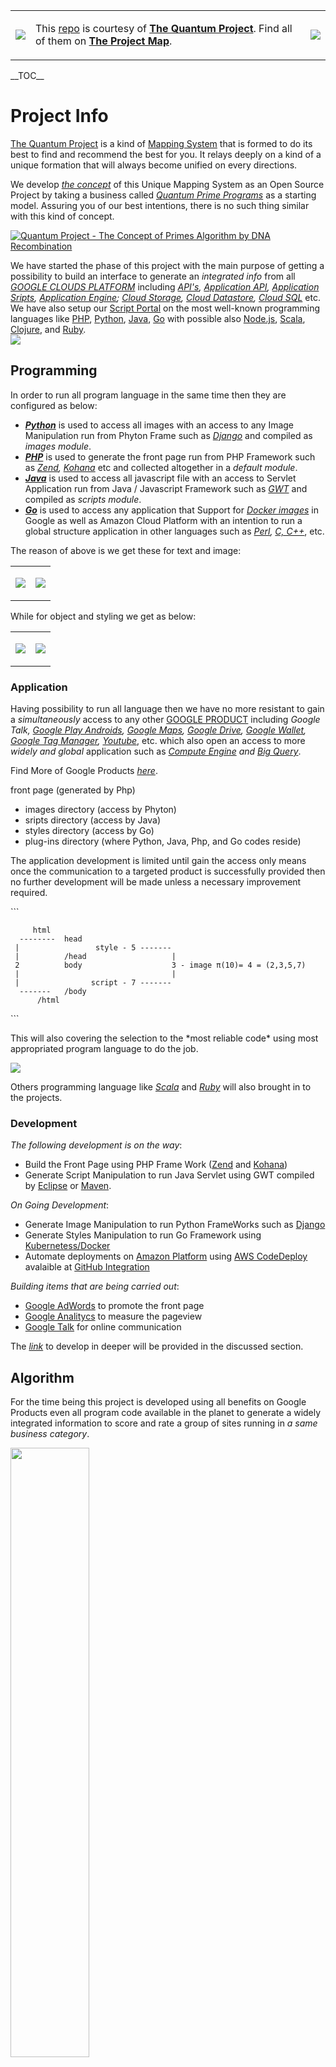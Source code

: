 {|
| [[https://github.com/eq19|<img src="https://avatars1.githubusercontent.com/u/8466209?v=3&s=20">]]
| This [[https://github.com/eq19/info|repo]] is courtesy of '''[[https://github.com/eq19|The Quantum Project]]'''. Find all of them on '''[[https://github.com/eq19/info/wiki/maps#project-map|The Project Map]]'''.
| [[https://eq19.wordpress.com/eq19-business/nature-1/#main|<img src="https://eq19.files.wordpress.com/2015/06/cow.png?w=20">]]  
|}

__TOC__

= Project Info =
[[https://github.com/eq19|The Quantum Project]] is a kind of [[http://eq19.github.io/|Mapping System]] that is formed to do its best to find and recommend the best for you. It relays deeply on a kind of a unique formation that will always become unified on every directions. 

We develop ''[[https://github.com/eq19/info/wiki/Mapping#mapping-system|the concept]]'' of this Unique Mapping System as an Open Source Project by taking a business called ''[[https://eq19.wordpress.com/eq19-business/|Quantum Prime Programs]]'' as a starting model. Assuring you of our best intentions, there is no such thing similar with this kind of concept.

[[https://github.com/eq19/maps|<img alt="Quantum Project - The Concept of Primes Algorithm by DNA Recombination" src="https://eq19.github.io/images/banner.jpg">]]

We have started the phase of this project with the main purpose of getting a possibility to build an interface to generate an ''integrated info'' from all ''[[https://cloud.google.com/developers/|GOOGLE CLOUDS PLATFORM]]'' including ''[[https://developers.google.com/apis-explorer/#p/|API's]], [[https://developers.google.com/google-apps/app-apis|Application API]], [[https://developers.google.com/apps-script/|Application Sripts]], [[https://developers.google.com/appengine/|Application Engine]]; [[https://developers.google.com/storage/|Cloud Storage]], [[https://developers.google.com/datastore/|Cloud Datastore]], [[https://developers.google.com/cloud-sql/|Cloud SQL]]'' etc. We have also setup our <a href="http://hyipscript.info/" target="_blank">Script Portal</a> on the most well-known programming languages like 
<a href="http://php.hyipscript.info/" target="_blank">PHP</a>, 
<a href="http://python.hyipscript.info/" target="_blank">Python</a>, 
<a href="http://java.hyipscript.info/" target="_blank">Java</a>, 
<a href="http://go.hyipscript.info/" target="_blank">Go</a> with possible also 
<a href="http://node.hyipscript.info/" target="_blank">Node.js</a>, 
<a href="http://scala.hyipscript.info/" target="_blank">Scala</a>, 
<a href="http://clojure.hyipscript.info/" target="_blank">Clojure</a>, and 
<a href="http://ruby.hyipscript.info/" target="_blank">Ruby</a>.<br/>
[[http://hyipscript.info/|<img src="https://tophyipmonitor.files.wordpress.com/2015/10/programming.png">]]

== Programming ==

In order to run all program language in the same time then they are configured as below:
* '''''[[https://www.python.org/|Python]]''''' is used to access all images with an access to any Image Manipulation run from Phyton Frame such as ''[[https://www.djangoproject.com/|Django]]'' and compiled as ''images module''.
* '''''[[http://php.net/|PHP]]''''' is used to generate the front page run from PHP Framework such as ''[[http://www.zend.com/|Zend]], [[http://kohanaframework.org/|Kohana]]'' etc and collected altogether in a ''default module''.
* '''''[[https://www.java.com/en/|Java]]''''' is used to access all javascript file with an access to Servlet Application run from Java / Javascript Framework such as ''[[http://www.gwtproject.org/|GWT]]'' and compiled as ''scripts module''.
* '''''[[http://golang.org/|Go]]''''' is used to access any application that Support for ''[[https://hub.docker.com/u/hyip/|Docker images]]'' in Google as well as Amazon Cloud Platform with an intention to run a global structure application in other languages such as ''[[http://www.perl.org/|Perl]], [[http://en.wikipedia.org/wiki/C%2B%2B|C, C++]]'', etc.

The reason of above is we get these for text and image:

{|
| [[https://github.com/eq19|<img src="https://user-images.githubusercontent.com/8466209/160752831-334040b4-023b-47f9-8487-1d8546db4890.png">]]
| [[https://github.com/eq19|<img src="https://user-images.githubusercontent.com/8466209/160752834-97a90fea-b7aa-46ae-b0ee-aa809279da94.png">]]
|}

While for object and styling we get as below:

{|
| [[https://github.com/eq19|<img src="https://user-images.githubusercontent.com/8466209/160752842-40da6049-9459-40b4-ae4d-91bd31645e45.png">]]
| [[https://github.com/eq19|<img src="https://user-images.githubusercontent.com/8466209/160752823-d9ca1133-b2c9-48ea-8f96-2014ef94dfba.png">]]
|}

=== Application ===

Having possibility to run all language then we have no more resistant to gain a ''simultaneously'' access to any other [[https://developers.google.com/products/|GOOGLE PRODUCT]] including ''Google Talk, [[https://developers.google.com/android/|Google Play Androids]], [[https://developers.google.com/maps/|Google Maps]], [[https://drive.google.com/|Google Drive]], [[https://developers.google.com/wallet/|Google Wallet]], [[http://www.google.co.id/analytics/tag-manager/|Google Tag Manager]], [[https://developers.google.com/youtube/|Youtube]]'', etc. which also open an access to more ''widely and global'' application such as ''[[https://developers.google.com/compute/|Compute Engine]] and [[https://developers.google.com/bigquery/|Big Query]]''.

Find More of Google Products ''[[http://en.wikipedia.org/wiki/Google_Services|here]]''.

front page (generated by Php)
* images directory (access by Phyton)
* sripts directory (access by Java)
* styles directory (access by Go)
* plug-ins directory (where Python, Java, Php, and Go codes reside)

The application development is limited until gain the access only means once the communication to a targeted product is successfully provided then no further development will be made unless a necessary improvement required.

```

      html
   --------  head
  |                 style - 5 -------
  |          /head                   |
  2          body                    3 - image π(10)= 4 = (2,3,5,7)
  |                                  |
  |                script - 7 -------
   -------   /body
       /html
```

This will also covering the selection to the *most reliable code* using most appropriated program language to do the job. 

[[https://hub.docker.com/u/hyip/|<img src="https://tophyipmonitor.files.wordpress.com/2015/10/docker-use-cases.png">]]

Others programming language like ''[[http://www.scala-lang.org/|Scala]]'' and ''[[https://www.ruby-lang.org/en/|Ruby]]'' will also brought in to the projects. 

=== Development ===

''The following development is on the way'': 
* Build the Front Page using PHP Frame Work ([[(http://stackoverflow.com/questions/19824594/zend-framework-1-x-on-google-app-engine|Zend]] and [[http://raivoratsep.com/52/kohana-mvc-framework-on-google-app-engine-or-not/|Kohana]])
* Generate Script Manipulation to run Java Servlet using GWT compiled by [[https://developers.google.com/eclipse/|Eclipse]] or [[https://developers.google.com/appengine/docs/java/tools/maven|Maven]].

''On Going Development'':
* Generate Image Manipulation to run Python FrameWorks such as [[https://developers.google.com/appengine/articles/django-nonrel|Django]]
* Generate Styles Manipulation to run Go Framework using [[https://developers.google.com/compute/docs/containers|Kubernetess/Docker]]
* Automate deployments on [[https://aws.amazon.com/|Amazon Platform]] using [[https://github.com/integrations/aws-codedeploy|AWS CodeDeploy]] avalaible at [[(https://github.com/integrations|GitHub Integration]]

'' Building items that are being carried out'':
* [[https://adwords.google.com|Google AdWords]] to promote the front page
* [[https://www.google.com/analytics/|Google Analitycs]] to measure the pageview
* [[http://www.google.com/talk/whatsnew_more.html|Google Talk]] for online communication

The ''[[https://eq19.wordpress.com/eq19-world/mapping/map_direction_6/#main|link]]'' to develop in deeper will be provided in the discussed section.

== Algorithm ==

For the time being this project is developed using all benefits on Google Products even all program code available in the planet to generate a widely integrated information to score and rate a group of sites running in ''a same business category''.

<img width=50% src=https://user-images.githubusercontent.com/36441664/96919622-3930fa00-14d6-11eb-86d9-ef60643ed7e5.png>

It is quite hard to find such of business model that easily to be scored or whether our score is really represent the actual situation in the business live. 

<img width=70% src=https://user-images.githubusercontent.com/36441664/95028019-445aec00-06c7-11eb-8d41-101dd4cc6d09.jpg>

To rectify ''[[https://github.com/eq19/info/wiki/Mapping|our concept]]'' in a short time basis, means that the script is going to present a ''[[https://eq19.wordpress.com/eq19-world/mapping/map_direction_7/#main|correct algorithm]]'', we need to test it on a kind of business model that also can be measured in a short time period as well.   

<img width=50% src=https://user-images.githubusercontent.com/36441664/131957473-5a815492-a5f6-49be-9762-9a8921d95dc2.png>

<img width=100% src=https://user-images.githubusercontent.com/36441664/160698918-395f9ba0-0c2f-418d-a2e2-b1bbbbbe058c.jpg>

[[https://github.com/chetabahana/chetabahana.github.io/wiki/%23#logics|<img width=100% src=https://user-images.githubusercontent.com/36441664/160710442-f5a16989-8f62-4ed7-bb7f-2b76f2a461ea.png>]]

=== Quantum Prime Programs ===

Having reviewing many alternatives we came to a business category called <em><a href="https://eq19.wordpress.com/eq19-business/#what-is-hyip" title"What is Quantum?">Quantum</a></em> known as the abbreviation of <em><a href="https://eq19.wordpress.com/eq19-business/#what-is-hyip" title"What is Quantum Prime Programs?">The Quantum Prime Programs</a></em>, which we found as a perfect model for us to be started. Following are some reason behind this selection to this busines model:

* Site that running quantum business are mostly online within short period (''a year or less'') and quantum business has to present  exact profit to the user in a short time basis to market their services.
* Most important is since the quantum is mostly a *ponzi scheme* so quantum site cannot be run in a long time period so we could  find whether our algorithm in our script is giving a correct scoring result in a short time as well.
* Hyip site is easily to be considered as dead or as a ''quantum scam'' when the site is stop paying so we consider that they could not blame our scoring (as we still on start to test it) in the same way that we cannot blame when they collapse or even run and take our investment away.

So base on the above measurement we can take all information of quantum service being offered compare to the trust of the domain that can be put altogether to ''[[https://eq19.wordpress.com/eq19-rating/|score and rank the quantum sites]]''. 

<img width=100% src=https://user-images.githubusercontent.com/36441664/69475248-6cb66080-0dfd-11ea-9fa4-56cb43bc668a.png>

Despite we are still trying hard to predict how long a quantum site can be running online we have came to have a scoring result of best site which is more or less are the same as represent by other site that comparing those quantum sites. 

<img width=100% src=https://user-images.githubusercontent.com/36441664/70721601-75c58e00-1d28-11ea-8329-d780c27ee7bd.png>

However as additional features compares to others we are providing the score with a numbers of category base on the investment or ''budget level'' start from as low as US$ 1. 

=== Released Software ===
''[[https://eq19.wordpress.com/2015/05/17/eq19-analysis/|Here]]'' we have released our first project so far:

[[http://all.hyip.world/|Quantum Score Analysis v1.2]]<br />  
[[http://all.hyip.world/|<img src="https://eq19-world.appspot.com/UA-51930984-2/github/info?gif=v1.2">]]

This software will be the basic core of our project used for further development and to be widely open to the world on the future at our main site called ''[[http://hyip.world/|Quantum Prime Programs]]''. You may also get in detail later in ''[[https://github.com/hyipworld/hyipworld.github.io/blob/master/README.md|our tutorial]]'' on how we started to get this site ''Up and Running on Github''.

This is just a model to give you a figure on how we are going to start. 

=== Destination ===

This project will limit the scope up to the mapping as shown in ''[[https://github.com/eq19/info/wiki/maps#by-tabulation|The Project Map]]'' which direction is digging in the scope of ''[[https://eq19.wordpress.com/eq19-business/|HYIP]]''. As Quantum is a part of the world of Investment it does not rule out the possibility on attaching this project into up [[https://github.com/eq19/info/wiki/maps#the-formation|formation]] along with other scope to become an ''[[https://en.wikipedia.org/wiki/User:Hyipworld/High-yard_investment_program|Integrated Investment Application System]]''.

This will open a wider chalenge for us to provide such kind of real business information like ''best investment return'', ''best short term investment'', ''low risk investments'', ''investment fund'', that can be also some more valuable ones like ''short or long term loans'', ''reliable insurance company'', as well as for ''finance'', ''trading'' etc. 

<blockquote><p>And that we are able to provide all of them in an accountable manner.</p></blockquote>

On the long time running we also want to go to ''other widely business'' such as scoring of who is ''the best domain registrant'', who is ''the best web designer'', who is ''the best of hosting provider'', who is ''the best in seo service'' etc. 

[[https://github.com/eq19/info/wiki/Mapping|<img src="https://eq19.files.wordpress.com/2015/08/eq19-target.jpg">]]  

We are going to present the result in the style as business scoring so even the user only have a small amount in their budget they could find our scoring is useful for them. 

As you know that it is really difficult to find such a good services when you have only a little budget. In the contrary you have to be more wise and careful to decide whether you still doing a business with your current partner or go to other more reputable business partner when your budget is growing up. 

That is all what we want to go. We intent to be among the best and trusted company in scoring any business in the same way as how people see Google on giving their amazing service on ''keyword base'' search result to the world.
= Documentation =
As Google has made a nice and beautiful documentation for each of their product then the documentation of this project will be [[https://github.com/eq19/info/wiki/maps#by-tabulation|combined]] as simple as possible in only to explain a specific task on how to make the code running and successfully gain the access to each Google Product. 

<img width=100% src=https://user-images.githubusercontent.com/36441664/90973443-4e2bf400-e54c-11ea-9f8b-de0981890297.png>

== Official Blog & News ==
We have also setup our [[https://eq19.wordpress.com/eq19-world/|Official Blog]] for public discussion. The project discussion will not only cover the [[https://eq19.wordpress.com/eq19-rating/|Quantum Sites and Rating Analysis]] but also the [[https://eq19.wordpress.com/eq19-forums/|Quantum Forum]], [[https://eq19.wordpress.com/eq19-monitors/|Quantum Monitor]], [[https://eq19.wordpress.com/eq19-scripts/|Quantum Script]], and every other sources that are involved in this business model.

At last but not least we welcome for your comments or [[https://en.wikipedia.org/wiki/User:Hyipworld/High-yard_investment_program|opinion to our project]]. Please feel free to try your hand at building other formats; any discussion will be opened later once the application is meeting the most targets as described above.

== Update ==

As an update we would like to announce that we have started to make our project documentation. Please don't expect to much on it. We are not a professional author nor even a good writer.:pray:    

You may start to browse the documentation. Usually people begin with a tutorial page titled ''Hello World!''. Here we have a little bit different. Let's call it ''[[https://github.com/hyipworld/hyipworld.github.io/blob/master/README.md|Hyip World!]]''

{|
| [[https://github.com/hyip|<img src="https://avatars1.githubusercontent.com/u/8466209?v=3&s=20">]]
| This [[https://github.com/eq19/info|repo]] is courtesy of '''[[https://github.com/eq19|The Quantum Project]]'''. Find all of them on '''[[https://github.com/eq19/info/wiki/maps#project-map|The Project Map]]'''.
| [[https://eq19.wordpress.com/eq19-business/nature-1/#main|<img src="https://eq19.files.wordpress.com/2015/06/cow.png?w=20">]]  
|}

